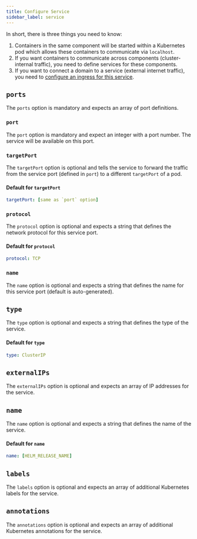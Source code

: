 ```yaml
---
title: Configure Service
sidebar_label: service
---
```


In short, there is three things you need to know:

1. Containers in the same component will be started within a Kubernetes pod which allows these containers to communicate via `localhost`.
2. If you want containers to communicate across components (cluster-internal traffic), you need to define services for these components.
3. If you want to connect a domain to a service (external internet traffic), you need to [configure an ingress for this service](../configuration/ingress.mdx).


## `ports`
The `ports` option is mandatory and expects an array of port definitions.


### `port`
The `port` option is mandatory and expect an integer with a port number. The service will be available on this port.


### `targetPort`
The `targetPort` option is optional and tells the service to forward the traffic from the service port (defined in `port`) to a different `targetPort` of a pod.

#### Default for `targetPort`
```yaml
targetPort: [same as `port` option]
```


### `protocol`
The `protocol` option is optional and expects a string that defines the network protocol for this service port.

#### Default for `protocol`
```yaml
protocol: TCP
```


### `name`
The `name` option is optional and expects a string that defines the name for this service port (default is auto-generated).


## `type`
The `type` option is optional and expects a string that defines the type of the service.

#### Default for `type`
```yaml
type: ClusterIP
```


## `externalIPs`
The `externalIPs` option is optional and expects an array of IP addresses for the service.


## `name`
The `name` option is optional and expects a string that defines the name of the service.

#### Default for `name`
```yaml
name: [HELM_RELEASE_NAME]
```


## `labels`
The `labels` option is optional and expects an array of additional Kubernetes labels for the service.


## `annotations`
The `annotations` option is optional and expects an array of additional Kubernetes annotations for the service.

